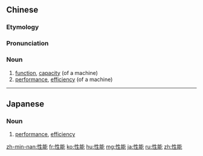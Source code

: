 ==Chinese==
{{zh-forms}}

===Etymology===
{{rfe|zh}}

===Pronunciation===
{{zh-pron
|m=xìngnéng
|c=sing3 nang4
|mn=xm,zz,tw:sèng-lêng/qz:sèng-nn̂g
|ma=y
|cat=n
}}

===Noun===
{{zh-noun}}
# [[function]], [[capacity]] (of a machine)
# [[performance]], [[efficiency]] (of a machine)

----

==Japanese==
{{ja-kanjitab|せい|のう|yomi=on}}

===Noun===
{{ja-noun|せいのう}}

# [[performance]], [[efficiency]]
#: {{ja-usex|パソコンの性能が低下する|パソコン の せいのう が ていか する|the computer's performance declines}}

[[zh-min-nan:性能]]
[[fr:性能]]
[[ko:性能]]
[[hu:性能]]
[[mg:性能]]
[[ja:性能]]
[[ru:性能]]
[[zh:性能]]